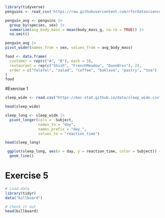 ```r
library(tidyverse)
penguins <- read_csv('https://raw.githubusercontent.com/rfordatascience/tidytuesday/master/data/2020/2020-07-28/penguins.csv')
```

```r
penguin_avg <- penguins |> 
  group_by(species, sex) |> 
  summarize(avg_body_mass = mean(body_mass_g, na.rm = TRUE)) |> 
  na.omit()
```

```r

penguin_avg |> 
pivot_wider(names_from = sex, values_from = avg_body_mass)

```

```r
food <- data.frame(
  customer = rep(c("A", "B"), each = 3),
  restaurant = rep(c("Shish", "FrenchMeadow", "DunnBros"), 2),
  order = c("falafel", "salad", "coffee", "baklava", "pastry", "tea")
)
food
```




#Exercise 1
```r
sleep_wide <- read.csv("https://mac-stat.github.io/data/sleep_wide.csv")

head(sleep_wide)
```

```r
sleep_long <- sleep_wide |>
  pivot_longer(cols = -Subject,
               names_to = "day",
               names_prefix = "day_",
               values_to = "reaction_time")

head(sleep_long)
```


```r
 ggplot(sleep_long, aes(x = day, y = reaction_time, color = Subject)) +
  geom_line()
```

# Exercise 5
```r
# Load data
library(tidyr)
data("billboard")

# Check it out
head(billboard)
```

